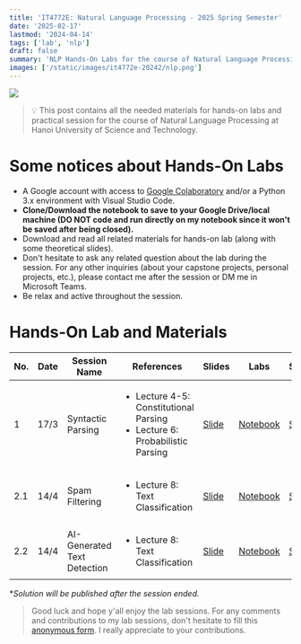 ```yaml
---
title: 'IT4772E: Natural Language Processing - 2025 Spring Semester'
date: '2025-02-17'
lastmod: '2024-04-14'
tags: ['lab', 'nlp']
draft: false
summary: 'NLP Hands-On Labs for the course of Natural Language Processing at Hanoi University of Science and Technology, Spring semester 2025'
images: ['/static/images/it4772e-20242/nlp.png']
---
```


![](/static/images/it4772e-20242/nlp.png)

> 💡 This post contains all the needed materials for hands-on labs and practical session for the course of Natural Language Processing at Hanoi University of Science and Technology.

# Some notices about Hands-On Labs
* A Google account with access to [Google Colaboratory](https://colab.research.google.com/) and/or a Python 3.x environment with Visual Studio Code.
* **Clone/Download the notebook to save to your Google Drive/local machine (DO NOT code and run directly on my notebook since it won't be saved after being closed).**
* Download and read all related materials for hands-on lab (along with some theoretical slides).
* Don't hesitate to ask any related question about the lab during the session. For any other inquiries (about your capstone projects, personal projects, etc.), please contact me after the session or DM me in Microsoft Teams.
* Be relax and active throughout the session.

# Hands-On Lab and Materials

| No. | Date | Session Name | References | Slides | Labs | Solutions* |
| --- | --- | --- | ---- | --- | --- | --- |
| 1 | 17/3 | Syntactic Parsing | <ul><li>Lecture 4-5: Constitutional Parsing</li><li>Lecture 6: Probabilistic Parsing</li></ul> | [Slide](/static/images/it4772e-20242/Lab_01_Syntactic_Parsing.pdf) | [Notebook](https://colab.research.google.com/drive/1OsmfatR61tTwEn78irfiAa8CuP16trNM?usp=sharing) | [Solution](https://colab.research.google.com/drive/1noV-Dhdb7MK9f6Kh4QhSW-dNhyizAUMX?usp=sharing) |
| 2.1 | 14/4 | Spam Filtering | <ul><li>Lecture 8: Text Classification</li></ul> | [Slide](/static/images/it4772e-20242/Lab_02_Text_Classification.pdf) | [Notebook](https://colab.research.google.com/drive/1buTMI9sA_WRtIQ5eaFDbIV3Bxf0dqUon?usp=sharing) | [Solution](https://colab.research.google.com/drive/1A1Dz6YNX4IFImAGL44DINRH0xB9EgjAH?usp=sharing) |
| 2.2 | 14/4 | AI-Generated Text Detection | <ul><li>Lecture 8: Text Classification</li></ul> | [Slide](/static/images/it4772e-20242/Lab_02_Text_Classification.pdf) | [Notebook](https://colab.research.google.com/drive/137a99tBAa-2YydNxFhYjUuTNXZosRPLs?usp=sharing) | [Solution](https://colab.research.google.com/drive/1DBcucKmSmrgnEF0rqo_8jW_qEfKf8CPg?usp=sharing) |

**Solution will be published after the session ended.*

> Good luck and hope y'all enjoy the lab sessions. For any comments and contributions to my lab sessions, don't hesitate to fill this [anonymous form](https://forms.gle/K5evw6QbuaAGbwTr6). I really appreciate to your contributions.